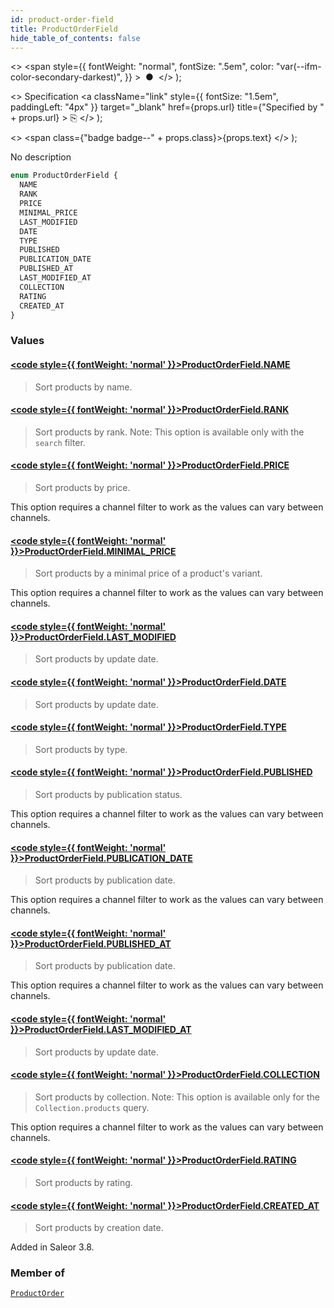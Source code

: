 ```yaml
---
id: product-order-field
title: ProductOrderField
hide_table_of_contents: false
---
```


  <>
    <span
      style={{
        fontWeight: "normal",
        fontSize: ".5em",
        color: "var(--ifm-color-secondary-darkest)",
      }}
    >
      &nbsp;●&nbsp;
    </span>
  </>
);

  <>
    Specification
    <a
      className="link"
      style={{ fontSize: "1.5em", paddingLeft: "4px" }}
      target="\_blank"
      href={props.url}
      title={"Specified by " + props.url}
    >
      ⎘
    </a>
  </>
);

  <>
    <span class={"badge badge--" + props.class}>{props.text}</span>
  </>
);

No description

```graphql
enum ProductOrderField {
  NAME
  RANK
  PRICE
  MINIMAL_PRICE
  LAST_MODIFIED
  DATE
  TYPE
  PUBLISHED
  PUBLICATION_DATE
  PUBLISHED_AT
  LAST_MODIFIED_AT
  COLLECTION
  RATING
  CREATED_AT
}
```

### Values

#### [<code style={{ fontWeight: 'normal' }}>ProductOrderField.<b>NAME</b></code>](#)

> Sort products by name.

#### [<code style={{ fontWeight: 'normal' }}>ProductOrderField.<b>RANK</b></code>](#)

> Sort products by rank. Note: This option is available only with the `search` filter.

#### [<code style={{ fontWeight: 'normal' }}>ProductOrderField.<b>PRICE</b></code>](#)

> Sort products by price.

This option requires a channel filter to work as the values can vary between channels.

>

#### [<code style={{ fontWeight: 'normal' }}>ProductOrderField.<b>MINIMAL_PRICE</b></code>](#)

> Sort products by a minimal price of a product's variant.

This option requires a channel filter to work as the values can vary between channels.

>

#### [<code style={{ fontWeight: 'normal' }}>ProductOrderField.<b>LAST_MODIFIED</b></code>](#)

> Sort products by update date.

#### [<code style={{ fontWeight: 'normal' }}>ProductOrderField.<b>DATE</b></code>](#)

> Sort products by update date.

#### [<code style={{ fontWeight: 'normal' }}>ProductOrderField.<b>TYPE</b></code>](#)

> Sort products by type.

#### [<code style={{ fontWeight: 'normal' }}>ProductOrderField.<b>PUBLISHED</b></code>](#)

> Sort products by publication status.

This option requires a channel filter to work as the values can vary between channels.

>

#### [<code style={{ fontWeight: 'normal' }}>ProductOrderField.<b>PUBLICATION_DATE</b></code>](#)

> Sort products by publication date.

This option requires a channel filter to work as the values can vary between channels.

>

#### [<code style={{ fontWeight: 'normal' }}>ProductOrderField.<b>PUBLISHED_AT</b></code>](#)

> Sort products by publication date.

This option requires a channel filter to work as the values can vary between channels.

>

#### [<code style={{ fontWeight: 'normal' }}>ProductOrderField.<b>LAST_MODIFIED_AT</b></code>](#)

> Sort products by update date.

#### [<code style={{ fontWeight: 'normal' }}>ProductOrderField.<b>COLLECTION</b></code>](#)

> Sort products by collection. Note: This option is available only for the `Collection.products` query.

This option requires a channel filter to work as the values can vary between channels.

>

#### [<code style={{ fontWeight: 'normal' }}>ProductOrderField.<b>RATING</b></code>](#)

> Sort products by rating.

#### [<code style={{ fontWeight: 'normal' }}>ProductOrderField.<b>CREATED_AT</b></code>](#)

> Sort products by creation date.

Added in Saleor 3.8.

>

### Member of

[`ProductOrder`](../../../developer/api-reference/inputs/product-order) <Badge class="secondary" text="input"/>
